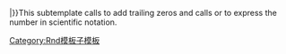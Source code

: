<includeonly>{{rnd/e{{{4}}}|{{rnd/-|{{{1}}}/10^{{{3}}}|{{#expr:{{{2}}}+{{{3}}}}}}}|{{{3}}}}}</includeonly><noinclude>This subtemplate calls {{tl|rnd/-}} to add trailing zeros and calls {{tl|rnd/e+}} or {{tl|rnd/e-}} to express the number in scientific notation.

[[Category:Rnd模板子模板]]</noinclude>